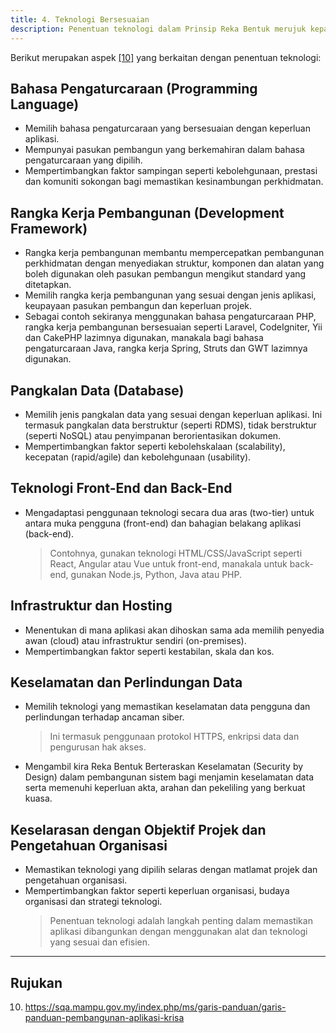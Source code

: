 ```yaml
---
title: 4. Teknologi Bersesuaian
description: Penentuan teknologi dalam Prinsip Reka Bentuk merujuk kepada penggunaan teknologi dan alatan yang bersesuaian bagi membangunkan perkhidmatan
---
```


Berikut merupakan aspek [[10]](https://sqa.mampu.gov.my/index.php/ms/garis-panduan/garis-panduan-pembangunan-aplikasi-krisa) yang berkaitan dengan penentuan teknologi:

## Bahasa Pengaturcaraan (Programming Language)

- Memilih bahasa pengaturcaraan yang bersesuaian dengan keperluan aplikasi.
- Mempunyai pasukan pembangun yang berkemahiran dalam bahasa pengaturcaraan yang dipilih.
- Mempertimbangkan faktor sampingan seperti kebolehgunaan, prestasi dan komuniti sokongan bagi memastikan kesinambungan perkhidmatan.

## Rangka Kerja Pembangunan (Development Framework)

- Rangka kerja pembangunan membantu mempercepatkan pembangunan perkhidmatan dengan menyediakan struktur, komponen dan alatan yang boleh digunakan oleh pasukan pembangun mengikut standard yang ditetapkan.
- Memilih rangka kerja pembangunan yang sesuai dengan jenis aplikasi, keupayaan pasukan pembangun dan keperluan projek.
- Sebagai contoh sekiranya menggunakan bahasa pengaturcaraan PHP, rangka kerja pembangunan bersesuaian seperti Laravel, CodeIgniter, Yii dan CakePHP lazimnya digunakan, manakala bagi bahasa pengaturcaraan Java, rangka kerja Spring, Struts dan GWT lazimnya digunakan.

## Pangkalan Data (Database)

- Memilih jenis pangkalan data yang sesuai dengan keperluan aplikasi. Ini termasuk pangkalan data berstruktur (seperti RDMS), tidak berstruktur (seperti NoSQL) atau penyimpanan berorientasikan dokumen.
- Mempertimbangkan faktor seperti kebolehskalaan (scalability), kecepatan (rapid/agile) dan kebolehgunaan (usability).

## Teknologi Front-End dan Back-End

- Mengadaptasi penggunaan teknologi secara dua aras (two-tier) untuk antara muka pengguna (front-end) dan bahagian belakang aplikasi (back-end).

  > Contohnya, gunakan teknologi HTML/CSS/JavaScript seperti React, Angular atau Vue untuk front-end, manakala untuk back-end, gunakan Node.js, Python, Java atau PHP.

## Infrastruktur dan Hosting

- Menentukan di mana aplikasi akan dihoskan sama ada memilih penyedia awan (cloud) atau infrastruktur sendiri (on-premises).
- Mempertimbangkan faktor seperti kestabilan, skala dan kos.

## Keselamatan dan Perlindungan Data

- Memilih teknologi yang memastikan keselamatan data pengguna dan perlindungan terhadap ancaman siber.

  > Ini termasuk penggunaan protokol HTTPS, enkripsi data dan pengurusan hak akses.

- Mengambil kira Reka Bentuk Berteraskan Keselamatan (Security by Design) dalam pembangunan sistem bagi menjamin keselamatan data serta memenuhi keperluan akta, arahan dan pekeliling yang berkuat kuasa.

## Keselarasan dengan Objektif Projek dan Pengetahuan Organisasi

- Memastikan teknologi yang dipilih selaras dengan matlamat projek dan pengetahuan organisasi.
- Mempertimbangkan faktor seperti keperluan organisasi, budaya organisasi dan strategi teknologi.
  > Penentuan teknologi adalah langkah penting dalam memastikan aplikasi dibangunkan dengan menggunakan alat dan teknologi yang sesuai dan efisien.

---

## Rujukan

10. https://sqa.mampu.gov.my/index.php/ms/garis-panduan/garis-panduan-pembangunan-aplikasi-krisa
